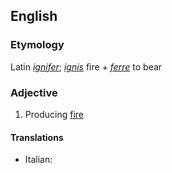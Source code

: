 ==English==

===Etymology===
Latin ''[[ignifer]]''; ''[[ignis]]'' fire + ''[[ferre]]'' to bear

===Adjective===
{{en-adj}}

# {{context|rare}} Producing [[fire]]

====Translations====
{{trans-top|producing fire}}
* Italian: {{t-|it|ignifero}}
{{trans-mid}}
{{trans-bottom}}
